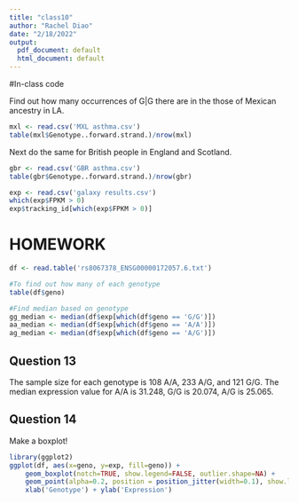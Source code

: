 ```yaml
---
title: "class10"
author: "Rachel Diao"
date: "2/18/2022"
output:
  pdf_document: default
  html_document: default
---
```


#In-class code

Find out how many occurrences of G|G there are in the those of Mexican ancestry in LA. 
```r
mxl <- read.csv('MXL asthma.csv')
table(mxl$Genotype..forward.strand.)/nrow(mxl)
```

Next do the same for British people in England and Scotland.
```r
gbr <- read.csv('GBR asthma.csv')
table(gbr$Genotype..forward.strand.)/nrow(gbr)
```

```r
exp <- read.csv('galaxy results.csv')
which(exp$FPKM > 0)
exp$tracking_id[which(exp$FPKM > 0)]
```

# HOMEWORK 

```r
df <- read.table('rs8067378_ENSG00000172057.6.txt')

#To find out how many of each genotype 
table(df$geno)

#Find median based on genotype 
gg_median <- median(df$exp[which(df$geno == 'G/G')])
aa_median <- median(df$exp[which(df$geno == 'A/A')])
ag_median <- median(df$exp[which(df$geno == 'A/G')])
```

## Question 13 

The sample size for each genotype is 108 A/A, 233 A/G, and 121 G/G. 
The median expression value for A/A is 31.248, G/G is 20.074, A/G is 25.065. 

## Question 14 

Make a boxplot!
```r
library(ggplot2)
ggplot(df, aes(x=geno, y=exp, fill=geno)) + 
    geom_boxplot(notch=TRUE, show.legend=FALSE, outlier.shape=NA) + 
    geom_point(alpha=0.2, position = position_jitter(width=0.1), show.legend=FALSE) +  
    xlab('Genotype') + ylab('Expression')
```
